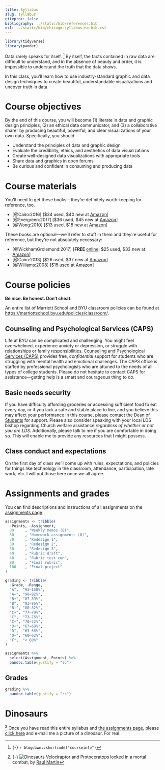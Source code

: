 ```yaml
---
title: Syllabus
slug: syllabus
citeproc: false
bibliography: ../static/bib/references.bib
csl: ../static/bib/chicago-syllabus-no-bib.csl
---
```


```r
library(tidyverse)
library(pander)
```

<span class="newthought">Data rarely speaks for itself.</span> [^courseinfo] By itself, the facts contained in raw data are difficult to understand, and in the absence of beauty and order, it is impossible to understand the truth that the data shows.

In this class, you'll learn how to use industry-standard graphic and data design techniques to create beautiful, understandable visualizations and uncover truth in data.

[^courseinfo]: {-}
  `r blogdown::shortcode("courseinfo")`


# Course objectives

By the end of this course, you will become (1) literate in data and graphic design principles, (2) an ethical data communicator, and (3) a collaborative sharer by producing beautiful, powerful, and clear visualizations of your own data. Specifically, you should:

- Understand the principles of data and graphic design
- Evaluate the credibility, ethics, and aesthetics of data visualizations
- Create well-designed data visualizations with appropriate tools
- Share data and graphics in open forums
- Be curious and confident in consuming and producing data


# Course materials

You'll need to get these books—they're definitely worth keeping for reference, too.

- [@Cairo:2016] [$34 used, $40 new at [Amazon](https://www.amazon.com/Truthful-Art-Data-Charts-Communication/dp/0321934075)]
- [@Evergreen:2017] [$36 used, $45 new at [Amazon](https://www.amazon.com/Effective-Data-Visualization-Right-Chart/dp/1506303056)]
- [@Wong:2010] [$13 used, $18 new at [Amazon](https://www.amazon.com/Street-Journal-Guide-Information-Graphics/dp/0393347281)]

These books are optional—we'll refer to stuff in them and they're useful for reference, but they're not absolutely necessary:

- [@WickhamGrolemund:2017] [**FREE** [online](http://r4ds.had.co.nz/); $25 used, $33 new at [Amazon](https://www.amazon.com/R-Data-Science-Hadley-Wickham/dp/1491910399/)]
- [@Cairo:2013] [$26 used, $37 new at [Amazon](https://www.amazon.com/Functional-Art-introduction-information-visualization/dp/0321834739)]
- [@Williams:2008] [$15 used at [Amazon](https://www.amazon.com/Non-Designers-Design-Type-Books-Deluxe/dp/0321534050)]

# Course policies

**Be nice. Be honest. Don't cheat.**

An entire list of Marriott School and BYU classroom policies can be found at <https://marriottschool.byu.edu/policies/classroom/>.


## Counseling and Psychological Services (CAPS)

Life at BYU can be complicated and challenging. You might feel overwhelmed, experience anxiety or depression, or struggle with relationships or family responsibilities. [Counseling and Psychological Services (CAPS)](https://caps.byu.edu/) provides free, *confidential* support for students who are struggling with mental health and emotional challenges. The CAPS office is staffed by professional psychologists who are attuned to the needs of all types of college students. Please do not hesitate to contact CAPS for assistance—getting help is a smart and courageous thing to do.


## Basic needs security

If you have difficulty affording groceries or accessing sufficient food to eat every day, or if you lack a safe and stable place to live, and you believe this may affect your performance in this course, please contact the [Dean of Students](https://deanofstudents.byu.edu/) for support. Please also consider speaking with your local LDS bishop regarding Church welfare assistance *regardless of whether or not you are LDS*. Additionally, please talk to me if you are comfortable in doing so. This will enable me to provide any resources that I might possess.


## Class conduct and expectations

On the first day of class we’ll come up with rules, expectations, and policies for things like technology in the classroom, attendance, participation, late work, etc. I will put those here once we all agree.


# Assignments and grades

You can find descriptions and instructions of all assignments on the [assignments page](/assignments/).

```r
assignments <- tribble(
  ~Points, ~Assignment,
  80     , "Weekly memos (8)",
  80     , "Homework assignments (8)",
  30     , "Redesign 1",
  30     , "Redesign 2",
  30     , "Redesign 3",
  40     , "Rubric draft",
  40     , "Rubric test run",
  80     , "Final rubric",
  100    , "Final project"
)

grading <- tribble(
  ~Grade, ~Range,
  "A",  "93–100%",
  "A−", "90–92%",
  "B+", "87–89%",
  "B",  "83–86%",
  "B−", "80–82%",
  "C+", "77–79%",
  "C",  "73–76%",
  "C−", "70–72%",
  "D+", "67–69%",
  "D",  "63–66%",
  "D−", "60–62%",
  "F",  "< 60%"
)
```

```r
assignments %>% 
  select(Assignment, Points) %>% 
  pandoc.table(justify = "lc")
```

## Grades

```r
grading %>%
  pandoc.table(justify = "rc")
```


# Dinosaurs

[^dinosaurs] Once you have read this entire syllabus and [the assignments page](/assignments/), please [click here](mailto:andrew_heiss@byu.edu) and e-mail me a picture of a dinosaur. For real.

[^dinosaurs]: {-}
  ![Dinosaurs](/images/dinosaurs.jpg) Velociraptor and Protoceratops locked in a mortal combat, by [Raul Martin](https://dx.doi.org/10.1371/journal.pbio.0000040)
